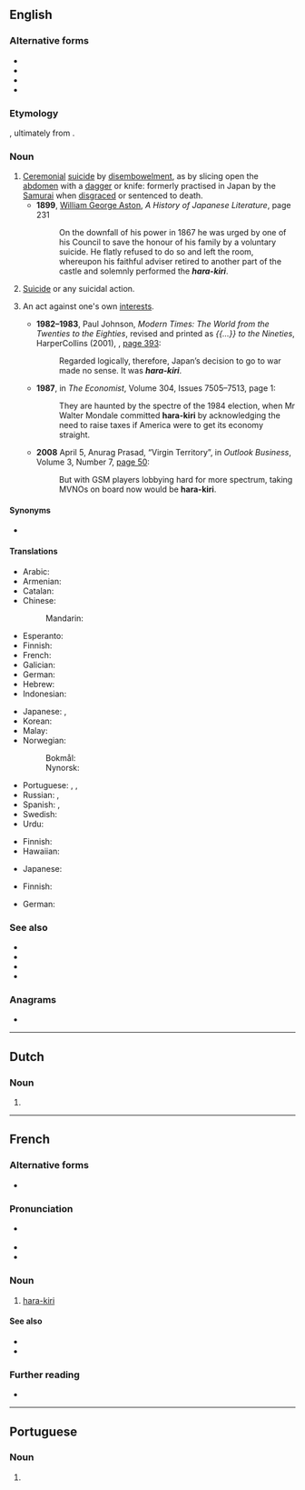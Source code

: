 {{also|harakiri|Harakiri}}
==English==
{{wikipedia}}

===Alternative forms===
* {{alt|en|harakiri}}
* {{alt|en|hari-kari||nonstandard}}
* {{alt|en|harikari||nonstandard}}
* {{alt|en|harikiri}}

===Etymology===
{{bor+|en|ja|腹切り|tr=harakiri}}, ultimately from {{com|ja|腹|tr1=hara|t1=[[belly]]|切る|tr2=kiru|t2=to [[cut]]|nocat=1}}.

===Noun===
{{en-noun|-}}

# [[ceremonial|Ceremonial]] [[suicide]] by [[disembowelment]], as by slicing open the [[abdomen]] with a [[dagger]] or knife: formerly practised in Japan by the [[Samurai]] when [[disgrace]]d or sentenced to death.
#* '''1899''', [[w:William George Aston|William George Aston]], ''A History of Japanese Literature'', page 231
#*: On the downfall of his power in 1867 he was urged by one of his Council to save the honour of his family by a voluntary suicide. He flatly refused to do so and left the room, whereupon his faithful adviser retired to another part of the castle and solemnly performed the '''''hara-kiri'''''.
# [[suicide|Suicide]] or any suicidal action.
# {{lb|en|by extension|figuratively}} An act against one's own [[interest]]s.
#* '''1982–1983''', Paul Johnson, ''Modern Times: The World from the Twenties to the Eighties'',<sup >[http://books.google.com/books?id=PslmAAAAMAAJ ]</sup> revised and printed as ''{{...}} to the Nineties'', HarperCollins (2001), {{ISBN|978-0-06-093550-4}}, [http://books.google.com/books?id=39UGHZSaqxAC&pg=PA393&dq=hara-kiri page 393]:
#*: Regarded logically, therefore, Japan’s decision to go to war made no sense. It was '''''hara-kiri'''''.
#* '''1987''', in ''The Economist'', Volume 304, Issues 7505–7513,<sup >[http://books.google.com/books?id=p_DtAAAAMAAJ ]</sup> page 1:
#*: They are haunted by the spectre of the 1984 election, when Mr Walter Mondale committed '''hara-kiri''' by acknowledging the need to raise taxes if America were to get its economy straight.
#* '''2008''' April 5, Anurag Prasad, “Virgin Territory”, in ''Outlook Business'', Volume 3, Number 7, [http://books.google.com/books?id=kTEEAAAAMBAJ&pg=PT33&dq=hara-kiri page 50]:
#*: But with GSM players lobbying hard for more spectrum, taking MVNOs on board now would be '''hara-kiri'''.

====Synonyms====
* {{sense|ceremonial suicide by ripping open the abdomen}} {{l|en|seppuku}}

====Translations====
{{trans-top|ceremonial suicide by ripping open the abdomen}}
* Arabic: {{t|ar|هَارَا كِيرِي|m}}
* Armenian: {{t+|hy|խարակիրի}}
* Catalan: {{t|ca|harakiri |m}}
* Chinese:
*: Mandarin: {{t+|cmn|切腹|tr=qiēfù|sc=Hani}}
* Esperanto: {{t|eo|harakiro}}
* Finnish: {{t+|fi|harakiri}}
* French: {{t+|fr|hara-kiri|m}}
* Galician: {{t|gl|haraquiri|m}}
* German: {{t+|de|Harakiri|n}}
* Hebrew: {{t+|he|חרקירי|m|sc=Hebr}}
* Indonesian: {{t+|id|harakiri}}
{{trans-mid}}
* Japanese: {{t|ja|腹切り|tr=[[はらきり]], harakiri}}, {{t+|ja|切腹|tr=[[せっぷく]], seppuku}}
* Korean: {{t|ko|할복|sc=Kore}}
* Malay: {{t|ms|harakiri}}
* Norwegian:
*: Bokmål: {{t|nb|harakiri|m}}
*: Nynorsk: {{t|nn|harakiri|m}}
* Portuguese: {{t+|pt|haraquiri|m}}, {{t+|pt|harakiri|m}}, {{t|pt|hara-kiri|m}}
* Russian: {{t+|ru|хараки́ри|n}}, {{t+|ru|сэппу́ку|n}}
* Spanish: {{t|es|haraquiri|m}}, {{t|es|harakiri|m}}
* Swedish: {{t+|sv|harakiri}}
* Urdu: {{t|ur|ہاراکری|tr=hārākirī}}
{{trans-bottom}}

{{trans-top|suicide}}
* Finnish: {{t+|fi|harakiri}}
* Hawaiian: {{t|haw|pepehi make ana ʻia iā iho}}
{{trans-mid}}
* Japanese: {{t+|ja|自殺}}
{{trans-bottom}}

{{trans-top|self-destructive act}}
* Finnish: {{t+|fi|harakiri}}
{{trans-mid}}
* German: {{t+|de|Harakiri|n}}
{{trans-bottom}}

===See also===
* {{l|en|bushido}}
* {{l|en|kamikaze}}
* {{l|en|seppuku}}
* {{l|en|suicide}}

===Anagrams===
* {{anagrams|en|a=aahiikrr|hari-kari|harikari}}

{{topics|en|Suicide}}

----

==Dutch==

===Noun===
{{nl-noun|m|-'s|-}}

# {{archaic spelling of|nl|harakiri}}

----

==French==

===Alternative forms===
* {{alt|fr|harakiri||post-1990}}

===Pronunciation===
* {{fr-asph}} {{fr-IPA}}
* {{rhymes|fr|i}}
* {{homophones|fr|harakiri|harakiris|hara-kiris}}

===Noun===
{{fr-noun|m}}

# [[#English|hara-kiri]] {{gl|suicide by ripping open the stomach}}

====See also====
* {{l|fr|éventrement}}
* {{l|fr|éventrer}}

===Further reading===
* {{R:TLFi}}

----

==Portuguese==

===Noun===
{{pt-noun|m|s|old=1}}

# {{alternative spelling of|pt|haraquiri}}
